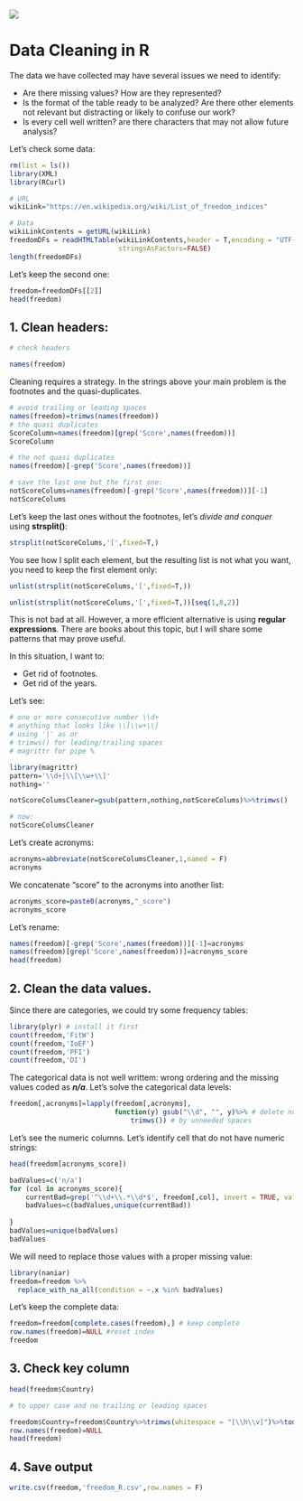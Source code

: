 <br> 
<img src="https://i.imgur.com/6U6q5jQ.png"/>

# Data Cleaning in R



The data we have collected may have several issues we need to identify:

* Are there missing values? How are they represented?
* Is the format of the table ready to be analyzed? Are there other elements not relevant but distracting or likely to confuse our work?
* Is every cell well written? are there characters that may not allow future analysis?

Let's check some data:

```r
rm(list = ls())
library(XML)
library(RCurl)

# URL
wikiLink="https://en.wikipedia.org/wiki/List_of_freedom_indices" 

# Data
wikiLinkContents = getURL(wikiLink) 
freedomDFs = readHTMLTable(wikiLinkContents,header = T,encoding = "UTF-8",
                           stringsAsFactors=FALSE)
length(freedomDFs)
```
Let's keep the second one:

```r
freedom=freedomDFs[[2]]
head(freedom)
```

## 1. Clean headers:

```r
# check headers

names(freedom)
```
Cleaning requires a strategy. In the strings above your main problem is the footnotes and the quasi-duplicates. 

```r
# avoid trailing or leading spaces
names(freedom)=trimws(names(freedom))
# the quasi duplicates
ScoreColumn=names(freedom)[grep('Score',names(freedom))]
ScoreColumn
```
```r
# the not quasi duplicates
names(freedom)[-grep('Score',names(freedom))]
```
```r
# save the last one but the first one:
notScoreColums=names(freedom)[-grep('Score',names(freedom))][-1]
notScoreColums
```


Let's keep the last ones without the footnotes, let's _divide and conquer_ using **strsplit()**:
```r
strsplit(notScoreColums,'[',fixed=T,)
```
You see how I split each element, but the resulting list is not what you want, you need to keep the first element only:

```r
unlist(strsplit(notScoreColums,'[',fixed=T,))
```
```r
unlist(strsplit(notScoreColums,'[',fixed=T,))[seq(1,8,2)]
```
This is not bad at all. However, a more efficient alternative is using **regular expressions**. There are books about this topic, but I will share some patterns that may prove useful.

In this situation, I want to:

* Get rid of footnotes.
* Get rid of the years.

Let's see:

```r
# one or more consecutive number \\d+
# anything that looks like \\[\\w+\\]
# using '|' as or
# trimws() for leading/trailing spaces 
# magrittr for pipe %

library(magrittr)
pattern='\\d+|\\[\\w+\\]'
nothing=''

notScoreColumsCleaner=gsub(pattern,nothing,notScoreColums)%>%trimws()

# now:
notScoreColumsCleaner
```


Let's create acronyms:
```r
acronyms=abbreviate(notScoreColumsCleaner,1,named = F)
acronyms
```
We concatenate "score" to the acronyms into another list:

```r
acronyms_score=paste0(acronyms,"_score")
acronyms_score
```
Let's rename:

```r
names(freedom)[-grep('Score',names(freedom))][-1]=acronyms
names(freedom)[grep('Score',names(freedom))]=acronyms_score
head(freedom)
```


## 2. Clean the data values.

Since there are categories, we could try some frequency tables:

```r
library(plyr) # install it first 
count(freedom,'FitW')
count(freedom,'IoEF')
count(freedom,'PFI')
count(freedom,'DI')
```

The categorical data is not well writtem: wrong ordering and the missing values coded as **_n/a_**. Let's solve the categorical data levels:

```r
freedom[,acronyms]=lapply(freedom[,acronyms],
                          function(y) gsub("\\d", "", y)%>% # delete numbers
                              trimws()) # by unneeded spaces
```


Let's see the numeric columns. Let's identify cell that do not have numeric strings:

```r
head(freedom[acronyms_score])
```
```r
badValues=c('n/a')
for (col in acronyms_score){
    currentBad=grep('^\\d+\\.*\\d*$', freedom[,col], invert = TRUE, value = TRUE)
    badValues=c(badValues,unique(currentBad))
    
}
badValues=unique(badValues)
badValues
```


We will need to replace those values with a proper missing value:

```r

library(naniar)
freedom=freedom %>%
  replace_with_na_all(condition = ~.x %in% badValues)

```

Let's keep the complete data:
```r
freedom=freedom[complete.cases(freedom),] # keep complete
row.names(freedom)=NULL #reset index
freedom
```

## 3. Check key column

```r
head(freedom$Country)
```
```r
# to upper case and no trailing or leading spaces

freedom$Country=freedom$Country%>%trimws(whitespace = "[\\h\\v]")%>%toupper()
row.names(freedom)=NULL
head(freedom)
```

## 4. Save output

```r
write.csv(freedom,'freedom_R.csv',row.names = F)
```

